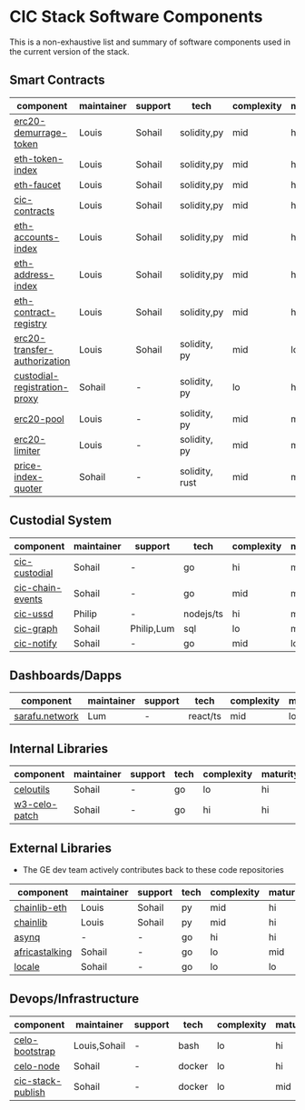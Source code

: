 # CIC Stack Software Components

This is a non-exhaustive list and summary of software components used in the current version of the stack. 

## Smart Contracts

| component | maintainer | support | tech | complexity | maturity |
|---|---|---|---|---|---|
| [erc20-demurrage-token](https://git.grassecon.net/cicnet/erc20-demurrage-token) | Louis | Sohail | solidity,py | mid | hi |
| [eth-token-index](https://git.grassecon.net/cicnet/eth-token-index) | Louis | Sohail | solidity,py | mid | hi |
| [eth-faucet](https://git.grassecon.net/cicnet/eth-faucet) | Louis | Sohail | solidity,py | mid | hi |
| [cic-contracts](https://git.grassecon.net/cicnet/cic-contracts) | Louis | Sohail | solidity,py | mid | hi |
| [eth-accounts-index](https://git.grassecon.net/cicnet/eth-accounts-index) | Louis | Sohail | solidity,py | mid | hi |
| [eth-address-index](https://git.grassecon.net/cicnet/eth-address-index) | Louis | Sohail | solidity,py | mid | hi |
| [eth-contract-registry](https://git.grassecon.net/cicnet/eth-contract-registry) | Louis | Sohail | solidity,py | mid | hi |
| [erc20-transfer-authorization](https://gitlab.com/cicnet/erc20-transfer-authorization) | Louis | Sohail | solidity, py | mid | lo |
| [custodial-registration-proxy](https://github.com/grassrootseconomics/custodial-registration-proxy) | Sohail | - | solidity, py | lo | hi |
| [erc20-pool](https://github.com/nolash/erc20-pool) | Louis | - | solidity, py | mid | mid |
| [erc20-limiter](https://github.com/nolash/erc20-limiter) | Louis | - | solidity, py | mid | mid |
| [price-index-quoter](https://github.com/grassrootseconomics/price-index-quoter) | Sohail | - | solidity, rust | mid | mid |


## Custodial System

| component | maintainer | support | tech | complexity | maturity |
|---|---|---|---|---|---|
| [cic-custodial](https://github.com/grassrootseconomics/cic-custodial) | Sohail | - | go | hi | mid |
| [cic-chain-events](https://github.com/grassrootseconomics/cic-chain-events) | Sohail | - | go | mid | mid |
| [cic-ussd](https://github.com/grassrootseconomics/cic-ussd) | Philip | - | nodejs/ts | hi | mid |
| [cic-graph](https://github.com/grassrootseconomics/cic-graph) | Sohail | Philip,Lum | sql | lo | mid |
| [cic-notify](hhttps://github.com/grassrootseconomics/cic-notify) | Sohail | - | go | mid | lo |

## Dashboards/Dapps

| component | maintainer | support | tech | complexity | maturity |
|---|---|---|---|---|---|
| [sarafu.network](https://github.com/grassrootseconomics/sarafu.network) | Lum | - | react/ts | mid | lo |

## Internal Libraries

| component | maintainer | support | tech | complexity | maturity |
|---|---|---|---|---|---|
| [celoutils](https://github.com/grassrootseconomics/celoutils) | Sohail | - | go | lo | hi |
| [w3-celo-patch](https://github.com/grassrootseconomics/w3-celo-patch) | Sohail | - | go | hi | hi |

## External Libraries

* The GE dev team actively contributes back to these code repositories

| component | maintainer | support | tech | complexity | maturity |
|---|---|---|---|---|---|
| [chainlib-eth](https://github.com/chaintool-py/chainlib-eth) | Louis | Sohail | py | mid | hi |
| [chainlib](https://github.com/chaintool-py/chainlib) | Louis | Sohail | py | mid | hi |
| [asynq](https://github.com/hibiken/asynq) | - | - | go | hi | hi |
| [africastalking](https://github.com/kamikazechaser/africastalking) | Sohail | - | go | lo | mid |
| [locale](https://github.com/kamikazechaser/africastalking) | Sohail | - | go | lo | lo |

## Devops/Infrastructure

| component | maintainer | support | tech | complexity | maturity |
|---|---|---|---|---|---|
| [celo-bootstrap](https://git.grassecon.net/grassrootseconomics/celo-bootstrap) | Louis,Sohail | - | bash | lo | hi |
| [celo-node](https://github.com/grassrootseconomics/celo-node) | Sohail | - | docker | lo | hi |
| [cic-stack-publish](https://github.com/grassrootseconomics/cic-stack-publish) | Sohail | - | docker | lo | mid |

